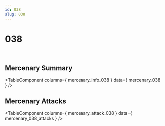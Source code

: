 ```yaml
---
id: 038
slug: 038
---
```



# 038

<div style = {{ display: "flex" }}>
    <Image img={require('@site/static/img/mercenaries/illust/thum_char_view_n_038.jpg')}/>
    <Image img={require('@site/static/img/mercenaries/illust/thum_char_view_o_038.jpg')}/>
</div>

## Mercenary Summary

<TableComponent
  columns={ mercenary_info_038 }
  data={ mercenary_038 }
/>

## Mercenary Attacks

<TableComponent
  columns={ mercenary_attack_038 }
  data={ mercenary_038_attacks }
/>